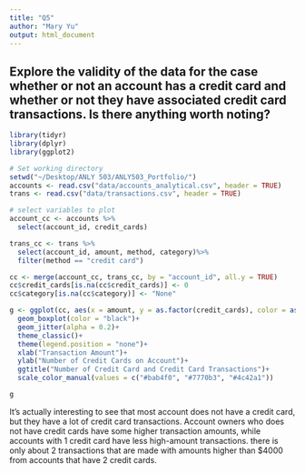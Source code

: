 ```yaml
---
title: "Q5"
author: "Mary Yu"
output: html_document
---
```


## Explore the validity of the data for the case whether or not an account has a credit card and whether or not they have associated credit card transactions. Is there anything worth noting?

```r
library(tidyr)
library(dplyr)
library(ggplot2)
```

```r
# Set working directory 
setwd("~/Desktop/ANLY 503/ANLY503_Portfolio/")
accounts <- read.csv("data/accounts_analytical.csv", header = TRUE)
trans <- read.csv("data/transactions.csv", header = TRUE)
```

```r
# select variables to plot
account_cc <- accounts %>%
  select(account_id, credit_cards)

trans_cc <- trans %>%
  select(account_id, amount, method, category)%>%
  filter(method == "credit card")

cc <- merge(account_cc, trans_cc, by = "account_id", all.y = TRUE)
cc$credit_cards[is.na(cc$credit_cards)] <- 0
cc$category[is.na(cc$category)] <- "None"


```

```r
g <- ggplot(cc, aes(x = amount, y = as.factor(credit_cards), color = as.factor(credit_cards)))+
  geom_boxplot(color = "black")+
  geom_jitter(alpha = 0.2)+
  theme_classic()+
  theme(legend.position = "none")+
  xlab("Transaction Amount")+
  ylab("Number of Credit Cards on Account")+
  ggtitle("Number of Credit Card and Credit Card Transactions")+
  scale_color_manual(values = c("#bab4f0", "#7770b3", "#4c42a1"))

g
```

It's actually interesting to see that most account does not have a credit card, but they have a lot of credit card transactions. Account owners who does not have credit cards have some higher transaction amounts, while accounts with 1 credit card have less high-amount transactions. there is only about 2 transactions that are made with amounts higher than $4000 from accounts that have 2 credit cards. 


